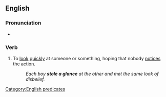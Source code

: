 ==English==

===Pronunciation===
* {{audio|en|En-au-steal a glance.ogg|Audio (AU)}}

===Verb===
{{en-verb|steals a glance|stealing a glance|stole a glance|stolen a glance}}

# {{lb|en|idiom}} To [[look]] [[quickly]] at someone or something, hoping that nobody [[notice]]s the action.
#: ''Each boy '''stole a glance''' at the other and met the same look of disbelief.''

[[Category:English predicates]]